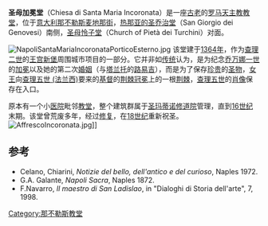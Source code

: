 {{Infobox church
| name                 = [[圣母加冕堂|圣母加冕堂]]
| fullname             = Chiesa di Santa Maria Incoronata
| image                = Napoli - s M d Incoronata 1030685.JPG
| caption              = 立面
| location             = [[坎帕尼亚大区|坎帕尼亚大区]][[那不勒斯|那不勒斯]][[麦地那街|麦地那街]]
| country              = [[意大利|意大利]]
| coordinates          = {{coord|40.841210|14.252063|region:IT_type:landmark|display=title}}
| denomination         = [[罗马天主教|罗马天主教]]
| architectural type   =[[教堂|教堂]]
| style                = 
| groundbreaking       =[[1352年|1352年]]
| completed date       =[[1373年|1373年]]
}}
'''圣母加冕堂'''（Chiesa di Santa Maria Incoronata）是一座[[古老|古老]]的[[罗马天主教|罗马天主教]][[教堂|教堂]]，位于[[意大利|意大利]][[那不勒斯|那不勒斯]][[麦地那街|麦地那街]]，[[热那亚的圣乔治堂_(那不勒斯)|热那亚的圣乔治堂]]（San Giorgio dei Genovesi）南侧，[[圣母怜子堂|圣母怜子堂]]（Church of Pietà dei Turchini）对面。

[[Image:NapoliSantaMariaIncoronataPorticoEsterno.jpg|thumb]]
该堂建于[[1364年|1364年]]，作为[[查理二世|查理二世]]的[[王宫|王宫]][[新堡|新堡]]周围城市项目的一部分。它并非如[[传统|传统]]认为，是为纪念[[乔万娜一世|乔万娜一世]]的[[加冕|加冕]]以及她的第二次[[婚姻|婚姻]]（与[[塔兰托|塔兰托]]的[[路易吉|路易吉]]），而是为了保存[[珍贵|珍贵]]的[[圣物|圣物]]，[[女王|女王]]向[[查理五世_(法兰西)|查理五世 (法兰西)]]要来的[[基督|基督]]的[[荆棘冠冕|荆棘冠冕]]上的一根[[荆棘|荆棘]]，[[查理五世|查理五世]]的[[肖像|肖像]]保存在入口。

原本有一个小[[医院|医院]]毗邻[[教堂|教堂]]，整个建筑群属于[[圣玛蒂诺修道院|圣玛蒂诺修道院]]管理，直到[[16世纪|16世纪]]末期。该堂曾荒废多年，经过[[修复|修复]]，在[[18世纪|18世纪]]重新祝圣。
[[Image:AffrescoIncoronata.jpg|thumb]]]]

==参考==
* Celano, Chiarini, ''Notizie del bello, dell'antico e del curioso'', Naples 1972.
* G.A. Galante, ''Napoli Sacra'', Naples 1872.
* F.Navarro, ''Il maestro di San Ladislao'', in "Dialoghi di Storia dell'arte", 7, 1998.
{{那不勒斯地标}}
[[Category:那不勒斯教堂|Category:那不勒斯教堂]]
